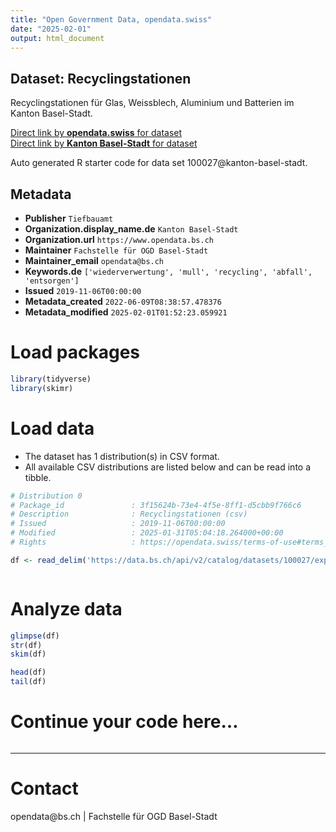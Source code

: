 ```yaml
---
title: "Open Government Data, opendata.swiss"
date: "2025-02-01"
output: html_document
---
```


## Dataset: Recyclingstationen

Recyclingstationen für Glas, Weissblech, Aluminium und Batterien im Kanton Basel-Stadt.

[Direct link by **opendata.swiss** for dataset](https://opendata.swiss/de/dataset/recyclingstationen)<br>
[Direct link by **Kanton Basel-Stadt** for dataset](https://data.bs.ch/explore/dataset/100027/)

Auto generated R starter code for data set 100027@kanton-basel-stadt.

## Metadata

- **Publisher** `Tiefbauamt`
- **Organization.display_name.de** `Kanton Basel-Stadt`
- **Organization.url** `https://www.opendata.bs.ch`
- **Maintainer** `Fachstelle für OGD Basel-Stadt`
- **Maintainer_email** `opendata@bs.ch`
- **Keywords.de** `['wiederverwertung', 'mull', 'recycling', 'abfall', 'entsorgen']`
- **Issued** `2019-11-06T00:00:00`
- **Metadata_created** `2022-06-09T08:38:57.478376`
- **Metadata_modified** `2025-02-01T01:52:23.059921`


# Load packages

```r

library(tidyverse)
library(skimr)

```

# Load data

-   The dataset has 1 distribution(s) in CSV format.
-   All available CSV distributions are listed below and can be read into a tibble.

```r

# Distribution 0
# Package_id               : 3f15624b-73e4-4f5e-8ff1-d5cbb9f766c6
# Description              : Recyclingstationen (csv)
# Issued                   : 2019-11-06T00:00:00
# Modified                 : 2025-01-31T05:04:18.264000+00:00
# Rights                   : https://opendata.swiss/terms-of-use#terms_by

df <- read_delim('https://data.bs.ch/api/v2/catalog/datasets/100027/exports/csv?use_labels=true')



```

# Analyze data

```r

glimpse(df)
str(df)
skim(df)

head(df)
tail(df)

```

# Continue your code here...

```r

```

------------------------------------------------------------------------

# Contact

opendata@bs.ch | Fachstelle für OGD Basel-Stadt

